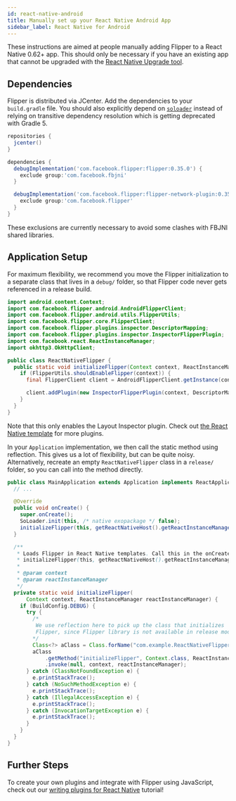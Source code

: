 ```yaml
---
id: react-native-android
title: Manually set up your React Native Android App
sidebar_label: React Native for Android
---
```


These instructions are aimed at people manually adding Flipper to a React Native 0.62+ app.
This should only be necessary if you have an existing app that cannot be upgraded with the
[React Native Upgrade tool](https://reactnative.dev/docs/upgrading).

## Dependencies

Flipper is distributed via JCenter. Add the dependencies to your `build.gradle` file.
You should also explicitly depend on [`soloader`](https://github.com/facebook/soloader)
instead of relying on transitive dependency resolution which is getting deprecated
with Gradle 5.

```groovy
repositories {
  jcenter()
}

dependencies {
  debugImplementation('com.facebook.flipper:flipper:0.35.0') {
    exclude group:'com.facebook.fbjni'
  }

  debugImplementation('com.facebook.flipper:flipper-network-plugin:0.35.0') {
    exclude group:'com.facebook.flipper'
  }
}
```

These exclusions are currently necessary to avoid some clashes with FBJNI
shared libraries.

## Application Setup

For maximum flexibility, we recommend you move the Flipper initialization to a separate
class that lives in a `debug/` folder, so that Flipper code never gets referenced in a
release build.

```java
import android.content.Context;
import com.facebook.flipper.android.AndroidFlipperClient;
import com.facebook.flipper.android.utils.FlipperUtils;
import com.facebook.flipper.core.FlipperClient;
import com.facebook.flipper.plugins.inspector.DescriptorMapping;
import com.facebook.flipper.plugins.inspector.InspectorFlipperPlugin;
import com.facebook.react.ReactInstanceManager;
import okhttp3.OkHttpClient;

public class ReactNativeFlipper {
  public static void initializeFlipper(Context context, ReactInstanceManager reactInstanceManager) {
    if (FlipperUtils.shouldEnableFlipper(context)) {
      final FlipperClient client = AndroidFlipperClient.getInstance(context);

      client.addPlugin(new InspectorFlipperPlugin(context, DescriptorMapping.withDefaults()));
    }
  }
}
```

Note that this only enables the Layout Inspector plugin. Check out [the React Native template](https://github.com/facebook/react-native/blob/6f627f684bb6506a677c9632b2710e4a541690a9/template/android/app/src/debug/java/com/helloworld/ReactNativeFlipper.java) for more plugins.

In your `Application` implementation, we then call the static method using
reflection. This gives us a lot of flexibility, but can be quite noisy.
Alternatively, recreate an empty `ReactNativeFlipper` class in a `release/` folder,
so you can call into the method directly.

```java
public class MainApplication extends Application implements ReactApplication {
  // ...

  @Override
  public void onCreate() {
    super.onCreate();
    SoLoader.init(this, /* native exopackage */ false);
    initializeFlipper(this, getReactNativeHost().getReactInstanceManager());
  }

  /**
   * Loads Flipper in React Native templates. Call this in the onCreate method with something like
   * initializeFlipper(this, getReactNativeHost().getReactInstanceManager());
   *
   * @param context
   * @param reactInstanceManager
   */
  private static void initializeFlipper(
      Context context, ReactInstanceManager reactInstanceManager) {
    if (BuildConfig.DEBUG) {
      try {
        /*
         We use reflection here to pick up the class that initializes
         Flipper, since Flipper library is not available in release mode
        */
        Class<?> aClass = Class.forName("com.example.ReactNativeFlipper");
        aClass
            .getMethod("initializeFlipper", Context.class, ReactInstanceManager.class)
            .invoke(null, context, reactInstanceManager);
      } catch (ClassNotFoundException e) {
        e.printStackTrace();
      } catch (NoSuchMethodException e) {
        e.printStackTrace();
      } catch (IllegalAccessException e) {
        e.printStackTrace();
      } catch (InvocationTargetException e) {
        e.printStackTrace();
      }
    }
  }
}
```

## Further Steps

To create your own plugins and integrate with Flipper using JavaScript, check out our [writing plugins for React Native](tutorial/react-native) tutorial!
